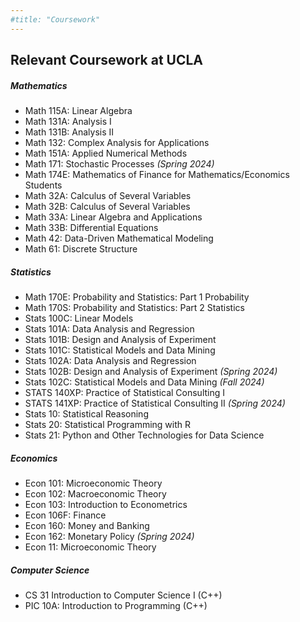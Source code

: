 ```yaml
---
#title: "Coursework"
---
```


## Relevant Coursework at UCLA


##### Mathematics

- Math 115A: Linear Algebra
- Math 131A: Analysis I
- Math 131B: Analysis II
- Math 132: Complex Analysis for Applications
- Math 151A: Applied Numerical Methods
- Math 171: Stochastic Processes *(Spring 2024)*
- Math 174E: Mathematics of Finance for Mathematics/Economics Students
- Math 32A: Calculus of Several Variables
- Math 32B: Calculus of Several Variables
- Math 33A: Linear Algebra and Applications
- Math 33B: Differential Equations
- Math 42: Data-Driven Mathematical Modeling
- Math 61: Discrete Structure

##### Statistics

- Math 170E: Probability and Statistics: Part 1 Probability
- Math 170S: Probability and Statistics: Part 2 Statistics
- Stats 100C: Linear Models
- Stats 101A: Data Analysis and Regression
- Stats 101B: Design and Analysis of Experiment
- Stats 101C: Statistical Models and Data Mining
- Stats 102A: Data Analysis and Regression
- Stats 102B: Design and Analysis of Experiment *(Spring 2024)*
- Stats 102C: Statistical Models and Data Mining *(Fall 2024)*
- STATS 140XP: Practice of Statistical Consulting I 
- STATS 141XP: Practice of Statistical Consulting II *(Spring 2024)*
- Stats 10: Statistical Reasoning
- Stats 20: Statistical Programming with R
- Stats 21: Python and Other Technologies for Data Science



##### Economics

- Econ 101: Microeconomic Theory
- Econ 102: Macroeconomic Theory
- Econ 103: Introduction to Econometrics
- Econ 106F: Finance
- Econ 160: Money and Banking
- Econ 162: Monetary Policy *(Spring 2024)*
- Econ 11: Microeconomic Theory

##### Computer Science

- CS 31 Introduction to Computer Science I (C++)
- PIC 10A: Introduction to Programming (C++)





